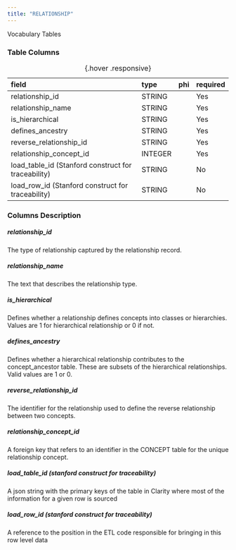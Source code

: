 ```yaml
---
title: "RELATIONSHIP"
---
```


Vocabulary Tables

### Table Columns

| field                                               | type    | phi   | required   |
|:----------------------------------------------------|:--------|:------|:-----------|
| relationship_id                                     | STRING  |       | Yes        |
| relationship_name                                   | STRING  |       | Yes        |
| is_hierarchical                                     | STRING  |       | Yes        |
| defines_ancestry                                    | STRING  |       | Yes        |
| reverse_relationship_id                             | STRING  |       | Yes        |
| relationship_concept_id                             | INTEGER |       | Yes        |
| load_table_id (Stanford construct for traceability) | STRING  |       | No         |
| load_row_id (Stanford construct for traceability)   | STRING  |       | No         |

:  {.hover .responsive}

### Columns Description


##### relationship_id

The type of relationship captured by the relationship record.

##### relationship_name

The text that describes the relationship type.

##### is_hierarchical

Defines whether a relationship defines concepts into classes or hierarchies. Values are 1 for hierarchical relationship or 0 if not.

##### defines_ancestry

Defines whether a hierarchical relationship contributes to the concept_ancestor table. These are subsets of the hierarchical relationships. Valid values are 1 or 0.

##### reverse_relationship_id

The identifier for the relationship used to define the reverse relationship between two concepts.

##### relationship_concept_id

A foreign key that refers to an identifier in the CONCEPT table for the unique relationship concept.

##### load_table_id (stanford construct for traceability)

A json string with the primary keys of the table in Clarity where most of the information for a given row is sourced

##### load_row_id (stanford construct for traceability)

A reference to the position in the ETL code responsible for bringing in this row level data
